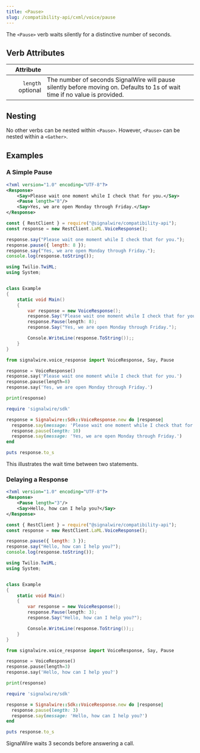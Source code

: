 ---
title: <Pause>
slug: /compatibility-api/cxml/voice/pause
---


The `<Pause>` verb waits silently for a distinctive number of seconds.

## Verb Attributes

|                                               Attribute |                                                                                                                             |
| ------------------------------------------------------: | --------------------------------------------------------------------------------------------------------------------------- |
| `length` <span className="optional-arg">optional</span> | The number of seconds SignalWire will pause silently before moving on. Defaults to 1s of wait time if no value is provided. |

## Nesting

No other verbs can be nested within `<Pause>`. However, `<Pause>` can be nested within a `<Gather>`.

## Examples

### A Simple Pause

<Tabs groupId="cxml-api">
  <TabItem value="XML">

```xml
<?xml version="1.0" encoding="UTF-8"?>
<Response>
    <Say>Please wait one moment while I check that for you.</Say>
    <Pause length="8"/>
    <Say>Yes, we are open Monday through Friday.</Say>
</Response>
```

  </TabItem>

  <TabItem value="JavaScript">

```javascript
const { RestClient } = require("@signalwire/compatibility-api");
const response = new RestClient.LaML.VoiceResponse();

response.say("Please wait one moment while I check that for you.");
response.pause({ length: 8 });
response.say("Yes, we are open Monday through Friday.");
console.log(response.toString());
```

  </TabItem>

  <TabItem value="C#">

```csharp
using Twilio.TwiML;
using System;


class Example
{
    static void Main()
    {
        var response = new VoiceResponse();
        response.Say("Please wait one moment while I check that for you.");
        response.Pause(length: 8);
        response.Say("Yes, we are open Monday through Friday.");

        Console.WriteLine(response.ToString());;
    }
}
```

  </TabItem>

  <TabItem value="Python">

```python
from signalwire.voice_response import VoiceResponse, Say, Pause

response = VoiceResponse()
response.say('Please wait one moment while I check that for you.')
response.pause(length=8)
response.say('Yes, we are open Monday through Friday.')

print(response)
```

  </TabItem>

  <TabItem value="Ruby">

```ruby
require 'signalwire/sdk'

response = Signalwire::Sdk::VoiceResponse.new do |response|
  response.say(message: 'Please wait one moment while I check that for you.')
  response.pause(length: 10)
  response.say(message: 'Yes, we are open Monday through Friday.')
end

puts response.to_s
```

  </TabItem>

</Tabs>
This illustrates the wait time between two statements.

### Delaying a Response

<Tabs groupId="compatibility-api">
  <TabItem value="XML">

```xml
<?xml version="1.0" encoding="UTF-8"?>
<Response>
    <Pause length="3"/>
    <Say>Hello, how can I help you?</Say>
</Response>
```

  </TabItem>

  <TabItem value="JavaScript">

```javascript
const { RestClient } = require("@signalwire/compatibility-api");
const response = new RestClient.LaML.VoiceResponse();

response.pause({ length: 3 });
response.say("Hello, how can I help you?");
console.log(response.toString());
```

  </TabItem>

  <TabItem value="C#">

```csharp
using Twilio.TwiML;
using System;


class Example
{
    static void Main()
    {
        var response = new VoiceResponse();
        response.Pause(length: 3);
        response.Say("Hello, how can I help you?");

        Console.WriteLine(response.ToString());;
    }
}
```

  </TabItem>

  <TabItem value="Python">

```python
from signalwire.voice_response import VoiceResponse, Say, Pause

response = VoiceResponse()
response.pause(length=3)
response.say('Hello, how can I help you?')

print(response)
```

  </TabItem>

  <TabItem value="Ruby">

```ruby
require 'signalwire/sdk'

response = Signalwire::Sdk::VoiceResponse.new do |response|
  response.pause(length: 3)
  response.say(message: 'Hello, how can I help you?')
end

puts response.to_s
```

  </TabItem>

</Tabs>
SignalWire waits 3 seconds before answering a call.
